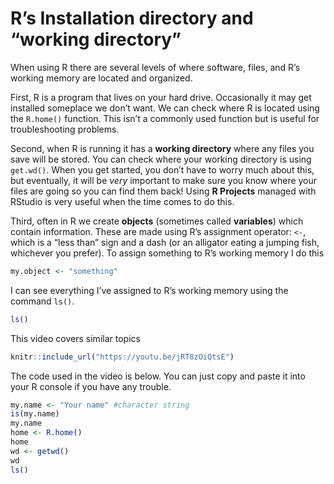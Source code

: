 # R's Installation directory and "working directory"

When using R there are several levels of where software, files, and R's working memory are located and organized.

First, R is a program that lives on your hard drive.  Occasionally it may get installed someplace we don't want.  We can check where R is located using the `R.home()` function.  This isn't a commonly used function but is useful for troubleshooting problems.

Second, when R is running it has a **working directory** where any files you save will be stored.  You can check where your working directory is using `get.wd()`.    When you get started, you don't have to worry much about this, but eventually, it will be *very* important to make sure you know where your files are going so you can find them back!  Using **R Projects** managed with RStudio is very useful when the time comes to do this.

Third, often in R we create **objects** (sometimes called **variables**) which contain information.  These are made using R's assignment operator: `<-`, which is a "less than" sign and a dash (or an alligator eating a jumping fish, whichever you prefer).  To assign something to R's working memory I do this

```r
my.object <- "something"
```


I can see everything I've assigned to R's working memory using the command `ls()`.
```r
ls()
```




This video covers similar topics

```r
knitr::include_url("https://youtu.be/jRT8zOiQtsE")
```

The code used in the video is below.  You can just copy and paste it into your R console if you have any trouble.

```r
my.name <- "Your name" #character string
is(my.name)
my.name
home <- R.home()
home
wd <- getwd()
wd
ls()
```

